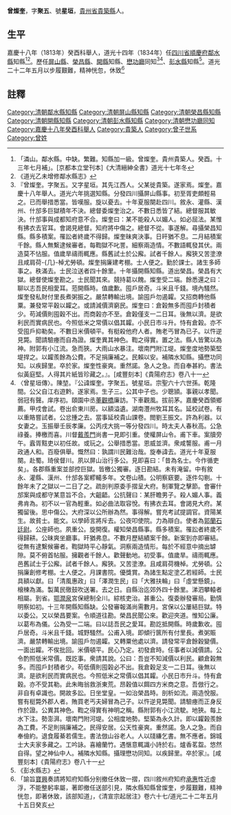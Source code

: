 {{明清人物信息框
| 姓名 = 曾燦奎
| 原名 = 
| 圖片名稱=  
| 圖片大小 = 220px
| 圖片說明 =  
| 最高職務 = [[四川省|四川省]][[鄰水縣知縣|鄰水縣知縣]]
| 國家 = 大清
| 爵位 =
| 籍貫 = [[貴州省|貴州省]][[貴築縣|貴築縣]]
| 族裔 =  
| 旗籍 =  
| 字號 =  字聚五、號星垣
| 諡號 = 
| 出生日期 = 
| 出生地點 =
| 逝世日期 =  
| 逝世地點 = 
| 墓葬 = 
| 配偶 =  
| 親屬 =   
| 出身 = 
*  嘉慶十八年（1813年）癸酉科舉人
| 經歷 = 
| 著作 =  
* 《道光乙未增修鄰水縣志》
*
*
}}
'''曾燦奎'''{{BD|？年||？年||}}，字'''聚五'''、號'''星垣'''，[[貴州省|貴州省]][[貴築縣|貴築縣]]人。

== 生平 ==
嘉慶十八年（1813年）癸酉科舉人，道光十四年（1834年）任[[四川省|四川省]][[順慶府|順慶府]][[鄰水縣|鄰水縣]]知縣<ref>「潾山。鄰水縣。中缺。繁難。知縣加一級。曾燦奎。貴州貴築人。癸酉。十三年七月補」。[京都本立堂刊本]《大清縉紳全書》道光十七年冬</ref><ref>《道光乙未增修鄰水縣志》</ref>。歷任[[屏山縣|屏山縣]]、[[榮昌縣|榮昌縣]]、[[開縣|開縣]]知縣、[[懋功廳|懋功廳]]同知<ref>『曾燦奎。字聚五。又字星垣。其先江西人。父某徙貴築。遂家焉。燦奎。嘉慶十八年舉人。道光六年挑選知縣。分發四川攝屏山縣事。初至胥吏頗輕易之。已而舉措悉當。皆嘆服。旋以憂去。十年夏服闋赴四川。敘永、灌縣、漢州、什邡多巨獄積年不決。總督委燦奎治之。不數日悉皆了結。總督服其敏決。什邡事與成都知府意不合。燦奎曰：某不能殺人以媚人。如必屈法。某惟有拂衣去官耳。會謁見總督。知府將中傷之。總督不從。事遂解。尋攝榮昌知縣。縣多積案。罹訟者終歲不得歸。燦奎昧爽決事。日旰猶不息。二月結積案千餘。縣人無繫逮候審者。每鞫獄不叱詈。細察兩造情。不數語輒發其伏。兩造莫不怗服。值歲旱禱雨輒應。縣舊試士於公廨。試者千餘人。廨狹又苦塗潦且咸肩荷-{几}-棹尤勞頓。燦奎捐廉建考棚。士人便之。勤於課士。諸生多師事之。秩滿去。士民泣送者四十餘里。十年攝開縣知縣。道出榮昌。榮昌有大獄。總督使燦奎勘之。士民聞其來。競持葛以餽。燦奎受二端。餘悉還之曰：聊以志吾民相愛耳。蒞開縣時。值歲歉。囤戶居奇。斗米且千錢。境內騷然。燦奎發私財付里長煮粥振之。嚴禁轉輸出境。諭囤戶勿遏糶。又招商轉他縣粟。兼發常平穀以糶之。或請減價濟窮民。燦奎曰：倉榖無多而囤戶封積者少。苟減價則囤穀不出。而商榖亦不至。倉榖僅支一二日耳。後無以濟。是欲利民而實病民也。今照低米之常價以倡其糶。小民日市斗升。恃有倉榖。亦不受囤戶抑勒矣。不數日米價頓平。有梃殺他府人者。賄老丐冒為已子。以忤逆見斃。聞請驗瘞而自為證。燦奎異其神色。鞫之得實。置之法。縣人皆驚以為神。附郭有小江流。急而狹。大雨山水暴注。壞南門附江堤。燦奎度地勢築堅堤捍之。以糶羨餘為公費。不足捐廉補之。民賴以安。補隣水知縣。攝懋功同知。以疾歸里。卒於家。燦奎性豪爽。重然諾。急人之急。而自奉甚約。書法似黃庭堅。人得其片紙皆珍藏之。』。[咸豐刻本]《貴陽府志》卷八十一</ref><ref>〈曾星垣傳〉。陳堃。『公諱燦奎。字聚五。號星垣。宗聖六十六世孫。乾隆間。公父自江右遊黔。遂家焉。生子三。公其中子也。少聰頴。事親以孝聞。弱冠有聲。庠序初。頤園中丞[[董觀橋|董觀橋]]廉訪。下車觀風。拔前茅。嘉慶癸酉領鄉薦。甲戍會試。卷出俞東川房。以額溢遺。湖南灃州牧耳其名。延校試卷。有以重賂嘗試者。公忿揰之去。當事延校貴山課卷。閲劉王振文。許為利器。以女妻之。玉振舉壬辰孝廉。公丙戌大挑一等分發四川。時太夫人春秋高。公急祿養。捧檄而喜。川督[[戴羨門|戴羨門]]尚書一見即引重。使權屏山令。甫下車。案牘旁午。蠧胥黠吏以初任故。或玩之。公舉措悉當。恩威並濟。衆咸讋服。甫一月政通人和。百廢俱舉。慨然曰：孰謂川民難治哉。旋奉諱去。道光十年夏服闋。赴蜀。琦侯督川。夙以屏山治行多公。見即喜曰：「昔為名士。今作循吏矣」。各郡縣重案並部控巨獄。皆檄公獨審。逐日勘結。未有淹留。中有敘永、灌縣、漢州、什邡各案轇轕多年。文卷山積。公明察窽要。逐件勾剔。十餘年未了之獄以一二日了之。疏剖判原委手摺呈大府。制軍覽之擊節。會審什邡案與成都守某意旨不合。大齟齬。公抗聲曰：某肝瞻男子。殺人媚人事。義弗肯為。初不以一官為輕重。如必曲法取容悅。有拂衣去耳。會謁見大府。某獨留後。思中傷公。大府深以公所辦為然。事得解。嘗充考試提調官。資陽某生。故貧士。能文。以學師言將斥去。公夜叩使院。力為辯白。使者為[[郭蘭石|郭蘭石]][[廷尉|廷尉]]。公座師也。夙重公。旋開復。權知榮昌縣事。縣多積案。罹訟者終歲不得歸耕。公昧爽坐廳事。旰猶弗息。不數月歷結績案千餘。新案到亦即審結。從無有逮繫候審者。鞫獄時平心靜氣。洞察兩造情形。每於不經意中摘出罅隙。莫不俯首帖服。擁觀者千餘人。歡聲動地。初受事。值歲旱。禱雨輒應。邑舊試士于公廨。試者千餘人。廨狹。又苦塗潦。且咸肩荷機棹。尤勞頓。公捐廉創修考棚。士人便之。月課書院。優獎賞。為諸生點定塗乙若經師。士民具額以獻。曰「清風惠政」曰「澤潤生民」曰「大雅扶輪」曰「虛堂懸鏡」。榱棟為滿。製萬民徹鼓吹送署。去之日。自縣治迄郊外四十餘里。涕泗攀轅者相屬。到省。[[鄂潤泉|鄂潤泉]]宮保總制全川。綜核吏治。甚重公。復委辦發審局。勤慎明察如初。十三年開縣知縣缺。公發審報滿尚需數月。宮保以公屢結巨獄。特以委公。又以榮昌要案。令順道往勘。榮昌民聞公來。歡迎夾道。惟知公廉。以葛布為儀。公為受一二端。曰以誌吾民之愛耳。勘訖抵開縣。時歲歉收。囤戶居奇。斗米且千錢。城野騷然。公甫入境。即傾行篋所有付里長。煮粥賑濟。嚴禁轉輸出境。諭囤戶勿遏糶。又轉粟他處以濟。請發常平倉餘穀變價。一面出糶。不俟批回。米價頓平。民心乃定。初發倉時。任事者以減價請。公令酌照低米常價。既訖事。衆請其說。公曰：吾豈不知減價以利民。顧倉榖無多。而囤戶封積者少。苟低價則囤榖必不出。我倉穀足支一二日耳。後無以濟。是欲利民而實病民也。今照低米之常價以倡其糶。小民日市升斗。恃有倉穀。亦不受其勒。此朱晦翁救浙東荒。昂穀值以餌四方米商之意。吾倣行之。非自有卓識也。開故多訟。日坐堂皇。一如治榮昌時。剖析如流。兩造悅服。嘗有梃斃外郡人者。賄買老丐夫婦冒為己子。以忤逆見斃聞。請驗瘞而正身反作於證。公異其神色。鞫之得實有神明之稱。縣附郭有小江流駛。地狹。每上水下注。勢澎湃。壞南門附河堤。公相度地勢。堅築為永久計。即以糶榖羨餘為工費。不足則捐廉補之。民得安居。公天性豪爽。重然諾。急人之急。而自奉儉約。退食履綦若儒生。書法倣山谷老人。人以牋縑乞書。無不應者。錦城士大夫家多藏之。工吟詠。喜繪蘭竹。遇愜意輒識小詩於右。爐香茗盌。悠然自得。望之神仙中人。補隣水知縣。攝理懋功同知。以疾歸里。卒於家』。[咸豐刻本]《貴陽府志》卷八十一</ref>、[[彭水縣|彭水縣]]知縣<ref>《彭水縣志》</ref>。道光二十二年五月以步履艱難，精神恍忽，休致<ref>「諭旨[[寶興|寶興]]奏請將知府知縣分别撤任休致一摺，四川敘州府知府[[承惠|承惠]]性近虛浮，不能整躬率屬，著即撤任送部引見，隣水縣知縣曾燦奎，步履艱難，精神恍忽，即著休致，該部知道」，《清宣宗起居注》卷六十七/道光二十二年五月十五日癸亥</ref>

==註釋==
{{reflist}}

{{清朝人物小作品}}
{{鄰水縣知縣}}
[[Category:清朝鄰水縣知縣|Category:清朝鄰水縣知縣]]
[[Category:清朝屏山縣知縣|Category:清朝屏山縣知縣]]
[[Category:清朝榮昌縣知縣|Category:清朝榮昌縣知縣]]
[[Category:清朝開縣知縣|Category:清朝開縣知縣]]
[[Category:清朝彭水縣知縣|Category:清朝彭水縣知縣]]
[[Category:清朝懋功廳同知|Category:清朝懋功廳同知]]
[[Category:嘉慶十八年癸酉科舉人|Category:嘉慶十八年癸酉科舉人]]
[[Category:貴築人|Category:貴築人]]
[[Category:曾子世系|Category:曾子世系]]
[[Category:曾姓|Category:曾姓]]